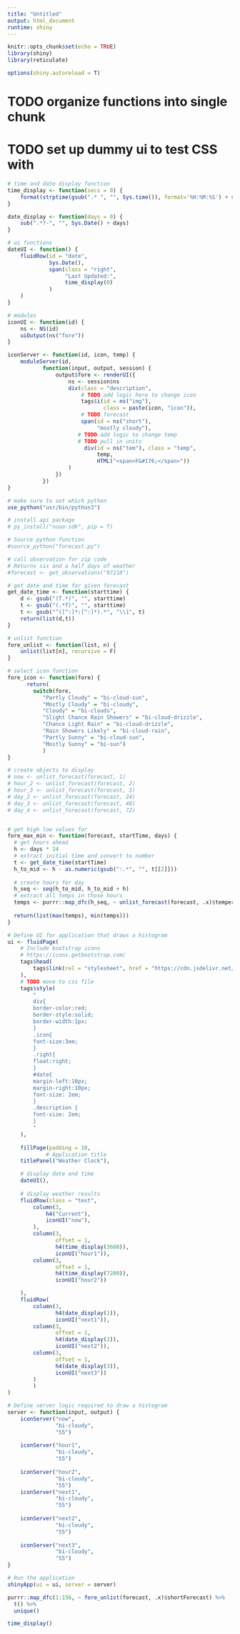 ```yaml
---
title: "Untitled"
output: html_document
runtime: shiny
---
```


```r
knitr::opts_chunk$set(echo = TRUE)
library(shiny)
library(reticulate)
```



```r
options(shiny.autoreload = T)
```
# TODO organize functions into single chunk
# TODO set up dummy ui to test CSS with 


```r
# time and date display function
time_display <- function(secs = 0) {
    format(strptime(gsub(".* ", "", Sys.time()), format='%H:%M:%S') + secs, '%r')
}

date_display <- function(days = 0) {
    sub(".*?-", "", Sys.Date() + days)
}

# ui functions
dateUI <- function() {
    fluidRow(id = "date", 
             Sys.Date(),
             span(class = "right",
                  "Last Updated:",
                  time_display(0)
             )
    )
}

# modules
iconUI <- function(id) {
    ns <- NS(id)
    uiOutput(ns("fore"))
}

iconServer <- function(id, icon, temp) {
    moduleServer(id,
           function(input, output, session) {
               output$fore <- renderUI({
                   ns <- session$ns
                   div(class = "description",
                       # TODO add logic here to change icon
                       tags$i(id = ns("img"),
                              class = paste(icon, "icon")),
                       # TODO forecast
                       span(id = ns("short"), 
                            "mostly cloudy"),
                      # TODO add logic to change temp
                      # TODO pull in units
                        div(id = ns("tem"), class = "temp", 
                            temp, 
                            HTML("<span>F&#176;</span>"))
                   )
               })  
           })
}
```


```r
# make sure to set which python
use_python("usr/bin/python3")

# install api package
# py_install("noaa-sdk", pip = T)

# Source python function
#source_python("forecast.py")

# call observation for zip code
# Returns six and a half days of weather
#forecast <- get_observations("97218")

# get date and time for given forecast
get_date_time <- function(starttime) {
    d <- gsub("(T.*)", "", starttime)
    t <- gsub("(.*T)", "", starttime)
    t <- gsub("^([^:]*:[^:]*).*", "\\1", t)
    return(list(d,t))
}

# unlist function
fore_unlist <- function(list, n) {
    unlist(list[n], recursive = F)
}

# select icon function
fore_icon <- function(fore) {
      return(
        switch(fore,
           "Partly Cloudy" = "bi-cloud-sun",
           "Mostly Cloudy" = "bi-cloudy",
           "Cloudy" = "bi-clouds",
           "Slight Chance Rain Showers" = "bi-cloud-drizzle",
           "Chance Light Rain" = "bi-cloud-drizzle",
           "Rain Showers Likely" = "bi-cloud-rain",
           "Partly Sunny" = "bi-cloud-sun",
           "Mostly Sunny" = "bi-sun")
           )
}

# create objects to display
# now <- unlist_forecast(forecast, 1)
# hour_2 <- unlist_forecast(forecast, 2)
# hour_3 <- unlist_forecast(forecast, 3)
# day_2 <- unlist_forecast(forecast, 24)
# day_3 <- unlist_forecast(forecast, 48)
# day_4 <- unlist_forecast(forecast, 72)


# get high low values for 
fore_max_min <- function(forecast, startTime, days) {
  # get hours ahead
  h <- days * 24
  # extract initial time and convert to number
  t <- get_date_time(startTime)
  h_to_mid <- h - as.numeric(gsub(":.*", "", t[[2]]))
  
  # create hours for day
  h_seq <- seq(h_to_mid, h_to_mid + h)
  # extract all temps in those hours
  temps <- purrr::map_dfc(h_seq, ~ unlist_forecast(forecast, .x)$temperature)
  
  return(list(max(temps), min(temps)))
}
```


```r
# Define UI for application that draws a histogram
ui <- fluidPage(
    # Include bootstrap icons
    # https://icons.getbootstrap.com/
    tags$head(
        tags$link(rel = "stylesheet", href = "https://cdn.jsdelivr.net/npm/bootstrap-icons@1.4.0/font/bootstrap-icons.css")
    ),
    # TODO move to css file
    tags$style(
        "
        div{
        border-color:red;
        border-style:solid;
        border-width:1px;
        }
        .icon{
        font-size:3em;
        }
        .right{
        float:right;
        }
        #date{
        margin-left:10px;
        margin-right:10px;
        font-size: 2em;
        }
        .description {
        font-size: 2em;
        }
        "
    ),
    
    fillPage(padding = 10, 
            # Application title
    titlePanel("Weather Clock"),

    # display date and time
    dateUI(),
    
    # display weather results
    fluidRow(class = "test",
        column(3,
            h4("Current"),
            iconUI("now"),
        ), 
        column(3,
               offset = 1,
               h4(time_display(3600)),
               iconUI("hour1")),
        column(3,
               offset = 1,
               h4(time_display(7200)),
               iconUI("hour2"))

    ),
    fluidRow(
        column(3,
               h4(date_display(1)),
               iconUI("next1")),
        column(3,
               offset = 1,
               h4(date_display(2)),
               iconUI("next2")),
        column(3,
               offset = 1,
               h4(date_display(3)),
               iconUI("next3"))
        )
        )
)

# Define server logic required to draw a histogram
server <- function(input, output) {
    iconServer("now",
               "bi-cloudy",
               "55")
    
    iconServer("hour1", 
               "bi-cloudy",
               "55")
    
    iconServer("hour2", 
               "bi-cloudy",
               "55")
    iconServer("next1", 
               "bi-cloudy",
               "55")
    
    iconServer("next2", 
               "bi-cloudy",
               "55")
    
    iconServer("next3", 
               "bi-cloudy",
               "55")
}

# Run the application 
shinyApp(ui = ui, server = server)
```

```r

purrr::map_dfc(1:156, ~ fore_unlist(forecast, .x)$shortForecast) %>%
  t() %>% 
  unique()

time_display()
```

